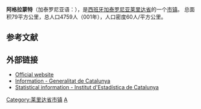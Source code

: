 {{Infobox settlement
| name                    = 阿格拉蒙特
| native_name             = Agramunt
| settlement_type         = 市镇
| image_skyline           = 
| imagesize               = 
| image_alt               = 
| image_caption           = 
| image_flag              = 
| flag_size               = 
| flag_alt                = 
| image_shield            = Escut agramunt.png
| shield_size             = 
| shield_alt              = 
| nickname                = 
| motto                   = 
| pushpin_map             = Spain
| pushpin_label_position  = 
| pushpin_map_alt         = 
| pushpin_map_caption     = 在西班牙的位置
| latd  =  41|latm  = 47|lats  = |latNS  = N 
| longd =  1|longm = 06|longs = |longEW = E 
| coordinates_type        = region:ES_type:city
| coordinates_display     = inline,title
| coordinates_footnotes   = 
| subdivision_type        = 国家
| subdivision_name        = 西班牙
| subdivision_type1       = [[西班牙行政区划|自治区]]
| subdivision_name1       = [[加泰罗尼亚|加泰罗尼亚]]
| subdivision_type2       = [[省_(西班牙)|省]]
| subdivision_name2       = [[莱里达省|莱里达省]]
| established_title       = 
| established_date        = 
| leader_party            = 
| leader_title            = 
| leader_name             = 
| area_footnotes          = 
| area_total_km2          = 79
| elevation_footnotes     = 
| elevation_m             = 
| population_footnotes    = 
| population_total        = 4759
| population_as_of        = 2001
| population_density_km2  = auto
| population_demonym      = 
| population_note         = 
| timezone1               = [[欧洲中部时间|CET]]
| utc_offset1             = +1
| timezone1_DST           = [[欧洲中部夏令时间|CEST]]
| utc_offset1_DST         = +2
| postal_code_type        = 邮编
| postal_code             = 
| area_code_type          = 
| area_code               = 
| website                 = 
| footnotes               = 
}}
'''阿格拉蒙特'''（加泰罗尼亚语：{{lang|ca|Agramunt}}），是[[西班牙|西班牙]][[加泰罗尼亚|加泰罗尼亚]][[莱里达省|莱里达省]]的一个[[市镇_(西班牙)|市镇]]。 总面积79平方公里，总人口4759人（001年），人口密度60人/平方公里。

==参考文献==
{{reflist}}

[[Category:莱里达省市镇|Category:莱里达省市镇]]

== 外部链接 ==
*[http://agramunt.ddl.net/ Official website] {{Wayback|url=http://agramunt.ddl.net/ |date=20110811055031 }} 
*[https://web.archive.org/web/20070929102602/http://www.municat.net:8000/omunicat/owa/mun_p01.dad_ens?via=0&cod=2500300000 Information - Generalitat de Catalunya] 
*[http://www.idescat.cat/territ/BasicTerr?TC=3&V0=1&PDF=FALSE&V1=25003 Statistical information - Institut d'Estadística de Catalunya] 

{{Spain-geo-stub}}

[[Category:莱里达省市镇|A]]